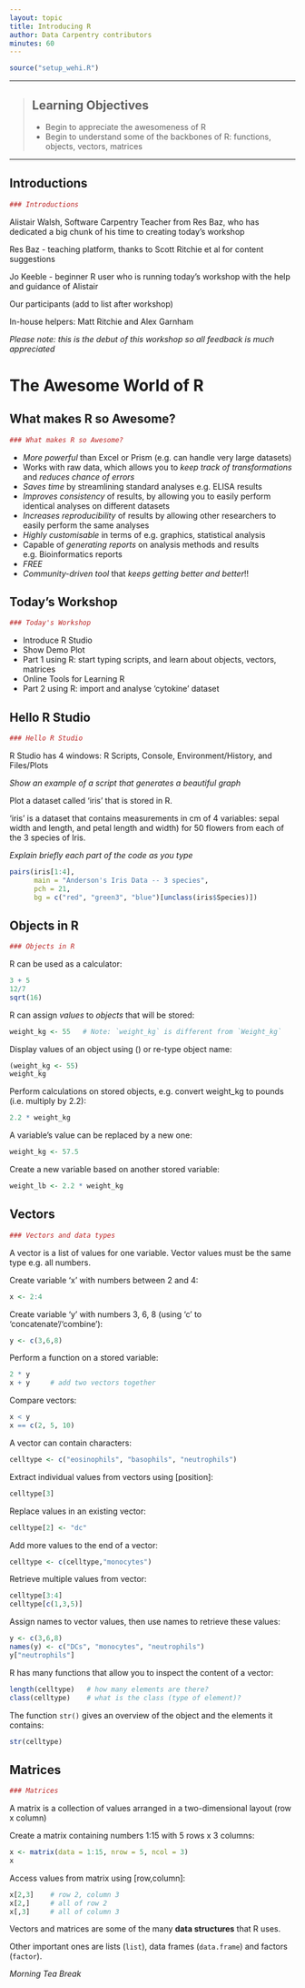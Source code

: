 ```yaml
---
layout: topic
title: Introducing R
author: Data Carpentry contributors
minutes: 60
---
```



```r
source("setup_wehi.R")
```

------------

> ## Learning Objectives
>
> * Begin to appreciate the awesomeness of R 
> * Begin to understand some of the backbones of R: functions, objects, vectors, matrices

------------
## Introductions
```r
### Introductions

```
Alistair Walsh, Software Carpentry Teacher from Res Baz, who has dedicated a big chunk of his time to creating today's workshop

Res Baz - teaching platform, thanks to Scott Ritchie et al for content suggestions

Jo Keeble - beginner R user who is running today's workshop with the help and guidance of Alistair

Our participants (add to list after workshop)

In-house helpers: Matt Ritchie and Alex Garnham

_Please note: this is the debut of this workshop so all feedback is much appreciated_


# The Awesome World of R

## What makes R so Awesome?

```r
### What makes R so Awesome?

```

- *More powerful* than Excel or Prism (e.g. can handle very large datasets)
- Works with raw data, which allows you to *keep track of transformations* and *reduces chance of errors*
- *Saves time* by streamlining standard analyses e.g. ELISA results
- *Improves consistency* of results, by allowing you to easily perform identical analyses on different datasets
- *Increases reproducibility* of results by allowing other researchers to easily perform the same analyses
- *Highly customisable* in terms of e.g. graphics, statistical analysis
- Capable of *generating reports* on analysis methods and results e.g. Bioinformatics reports 
- *FREE*
- *Community-driven tool* that *keeps getting better and better*!!

## Today's Workshop

```r
### Today's Workshop

```

- Introduce R Studio
- Show Demo Plot
- Part 1 using R: start typing scripts, and learn about objects, vectors, matrices
- Online Tools for Learning R
- Part 2 using R: import  and analyse 'cytokine' dataset


## Hello R Studio

```r
### Hello R Studio

```

R Studio has 4 windows: R Scripts, Console, Environment/History, and Files/Plots

_Show an example of a script that generates a beautiful graph_

Plot a dataset called 'iris' that is stored in R.

'iris' is a dataset that contains measurements in cm of 4 variables: sepal width and length, and petal length and width) for 50 flowers from each of the 3 species of Iris.

_Explain briefly each part of the code as you type_

```r
pairs(iris[1:4], 
      main = "Anderson's Iris Data -- 3 species", 
      pch = 21, 
      bg = c("red", "green3", "blue")[unclass(iris$Species)])
```


## Objects in R

```r
### Objects in R

```

R can be used as a calculator:

```r
3 + 5
12/7
sqrt(16)
```

R can assign _values_ to _objects_ that will be stored:

```r
weight_kg <- 55   # Note: `weight_kg` is different from `Weight_kg`
```

Display values of an object using () or re-type object name:

```r
(weight_kg <- 55)
weight_kg
```

Perform calculations on stored objects, e.g. convert weight_kg to pounds (i.e. multiply by 2.2):

```r
2.2 * weight_kg
```

A variable's value can be replaced by a new one:

```r
weight_kg <- 57.5
```

Create a new variable based on another stored variable:

```r
weight_lb <- 2.2 * weight_kg
```

## Vectors

```r
### Vectors and data types

```

A vector is a list of values for one variable. Vector values must be the same type e.g. all numbers. 

Create variable 'x' with numbers between 2 and 4:

```r
x <- 2:4         
```

Create variable 'y' with numbers 3, 6, 8 (using 'c' to 'concatenate'/'combine'):

```r
y <- c(3,6,8)     
```

Perform a function on a stored variable:

```r
2 * y     
x + y     # add two vectors together
```

Compare vectors:

```r
x < y
x == c(2, 5, 10)
```

A vector can contain characters:

```r
celltype <- c("eosinophils", "basophils", "neutrophils")
```

Extract individual values from vectors using [position]:

```r
celltype[3]
```

Replace values in an existing vector:

```r
celltype[2] <- "dc"
```

Add more values to the end of a vector:

```r
celltype <- c(celltype,"monocytes")
```

Retrieve multiple values from vector:

```r
celltype[3:4]
celltype[c(1,3,5)]
```

Assign names to vector values, then use names to retrieve these values:

```r
y <- c(3,6,8) 
names(y) <- c("DCs", "monocytes", "neutrophils")
y["neutrophils"]
```


R has many functions that allow you to inspect the content of a vector:

```r
length(celltype)   # how many elements are there?
class(celltype)    # what is the class (type of element)?
```

The function `str()` gives an overview of the object and the elements it
contains:

```r
str(celltype)
```

## Matrices

```r
### Matrices

```

A matrix is a collection of values arranged in a two-dimensional layout (row x column) 

Create a matrix containing numbers 1:15 with 5 rows x 3 columns:

```r
x <- matrix(data = 1:15, nrow = 5, ncol = 3)
x
```

Access values from matrix using [row,column]:

```r
x[2,3]    # row 2, column 3
x[2,]     # all of row 2
x[,3]     # all of column 3
```

Vectors and matrices are some of the many **data structures** that R uses. 

Other important ones are lists (`list`), data frames (`data.frame`) and factors (`factor`).

_Morning Tea Break_
